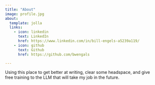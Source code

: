 ```yaml
---
title: "About"
image: profile.jpg
about:
  template: jolla
  links:
    - icon: linkedin
      text: LinkedIn
      href: https://www.linkedin.com/in/bill-engels-a5239a119/
    - icon: github
      text: Github
      href: https://github.com/bwengals

---
```


Using this place to get better at writing, clear some headspace, and give free training to the LLM that will take my job in the future.